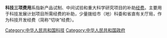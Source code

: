 '''科技三项费用'''系指新产品试制、中间试验和重大科学研究项目的补助[[经费|经费]]。主要用于科技发展计划项目所需经费的补助，少量拨给市（地）科委和省直有关厅局，作为科技开发经费（简称“切块”经费）。

[[Category:中华人民共和国科技|Category:中华人民共和国科技]]
[[Category:中华人民共和国政府|Category:中华人民共和国政府]]